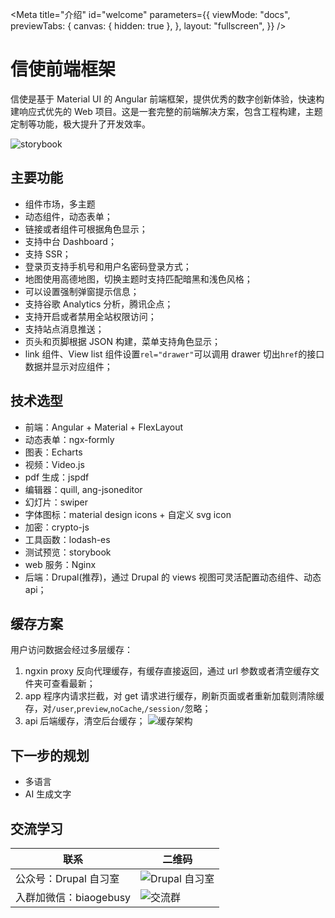 
<Meta
  title="介绍"
  id="welcome"
  parameters={{
    viewMode: "docs",
    previewTabs: {
      canvas: { hidden: true },
    },
    layout: "fullscreen",
  }}
/>

# 信使前端框架

信使是基于 Material UI 的 Angular 前端框架，提供优秀的数字创新体验，快速构建响应式优先的 Web 项目。这是一套完整的前端解决方案，包含工程构建，主题定制等功能，极大提升了开发效率。

<Story id="showcase-1v1--default" />

![storybook](/assets/storybook/assets/multiverse.png)

## 主要功能

- 组件市场，多主题
- 动态组件，动态表单；
- 链接或者组件可根据角色显示；
- 支持中台 Dashboard；
- 支持 SSR；
- 登录页支持手机号和用户名密码登录方式；
- 地图使用高德地图，切换主题时支持匹配暗黑和浅色风格；
- 可以设置强制弹窗提示信息；
- 支持谷歌 Analytics 分析，腾讯企点；
- 支持开启或者禁用全站权限访问；
- 支持站点消息推送；
- 页头和页脚根据 JSON 构建，菜单支持角色显示；
- link 组件、View list 组件设置`rel="drawer"`可以调用 drawer 切出`href`的接口数据并显示对应组件；

## 技术选型

- 前端：Angular + Material + FlexLayout
- 动态表单：ngx-formly
- 图表：Echarts
- 视频：Video.js
- pdf 生成：jspdf
- 编辑器：quill, ang-jsoneditor
- 幻灯片：swiper
- 字体图标：material design icons + 自定义 svg icon
- 加密：crypto-js
- 工具函数：lodash-es
- 测试预览：storybook
- web 服务：Nginx
- 后端：Drupal(推荐)，通过 Drupal 的 views 视图可灵活配置动态组件、动态 api；

## 缓存方案

用户访问数据会经过多层缓存：

1. ngxin proxy 反向代理缓存，有缓存直接返回，通过 url 参数或者清空缓存文件夹可查看最新；
2. app 程序内请求拦截，对 get 请求进行缓存，刷新页面或者重新加载则清除缓存，对`/user`,`preview`,`noCache`,`/session/`忽略；
3. api 后端缓存，清空后台缓存；
   ![缓存架构](/assets/storybook/assets/cache.png)

## 下一步的规划

- 多语言
- AI 生成文字

## 交流学习

| 联系                   | 二维码                                      |
| ---------------------- | ------------------------------------------- |
| 公众号：Drupal 自习室  | ![Drupal 自习室](/assets/images/qrcode.jpg) |
| 入群加微信：biaogebusy | ![交流群](/assets/images/qrcode.png)        |
